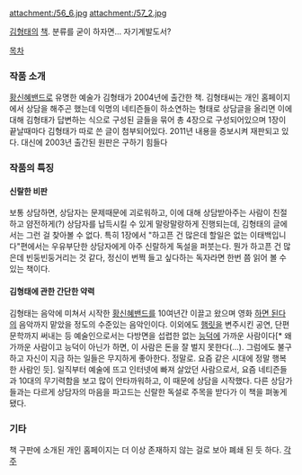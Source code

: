attachment:/56_6.jpg attachment:/57_2.jpg

[[김형태]]의 [[책]]. 분류를 굳이 하자면... 자기계발도서? 

[[목차]]

=== 작품 소개 ===
[[황신혜밴드]]로 유명한 예술가 김형태가 2004년에 출간한 책. 김형태씨는 개인 홈페이지에서 상담을 해주곤 했는데 익명의 네티즌들이 하소연하는 형태로 상담글을 올리면 이에 대해 김형태가 답변하는 식으로 구성된 글들을 묶어 총 4장으로 구성되어있으며 1장이 끝날때마다 김형태가 따로 쓴 글이 첨부되어있다. 2011년 내용을 증보시켜 재판되고 있다. 대신에 2003년 출간된 원판은 구하기 힘들다

=== 작품의 특징 ===
==== 신랄한 비판 ====
보통 상담하면, 상담자는 문제때문에 괴로워하고, 이에 대해 상담받아주는 사람이 친절하고 얌전하게(?) 상담자를 납득시킬 수 있게 말랑말랑하게 진행되는데, 김형태의 글에서는 그런 걸 찾아볼 수 없다. 특히 1장에서 "하고픈 건 많은데 할일은 없는 이태백입니다"편에서는 우유부단한 상담자에게 아주 신랄하게 독설을 퍼붓는다. 뭔가 하고픈 건 많은데 빈둥빈둥거리는 것 같다, 정신이 번쩍 들고 싶다하는 독자라면 한번 쯤 읽어 볼 수 있는 책이다.
==== 김형태에 관한 간단한 약력 ====
김형태는 음악에 미쳐서 시작한 [[황신혜밴드]]를 10여년간 이끌고 왔으며 영화 [[하면 된다]]의 음악까지 맡았을 정도의 수준있는 음악인이다. 이외에도 [[햄릿]]을 변주시킨 공연, 단편문학까지 써내는 등 예술인으로서는 다방면을 섭렵한 없는 [[능덕]]에 가까운 사람이다[* 왜 가까운 사람이고 능덕이 아닌가 하면, 이 사람은 돈을 잘 벌지 못한다(...). 그럼에도 불구하고 자신이 지금 하는 일들은 무지하게 좋아한다. 정말로. 요즘 같은 시대에 정말 행복한 사람인 듯]. 일직부터 예술에 뜨고 인터넷에 빠져 살았던 사람으로서, 요즘 네티즌들과 10대의 무기력함을 보고 많이 안타까워하고, 이 때문에 상담을 시작했다. 다른 상담가들과는 다르게 상담자의 마음을 파고드는 신랄한 독설로 주목을 받다가 이 책을 펴놓게 됐다. 

=== 기타 ===
책 구판에 소개된 개인 홈페이지는 더 이상 존재하지 않는 걸로 보아 폐쇄 된 듯 하다.
[[각주]]
